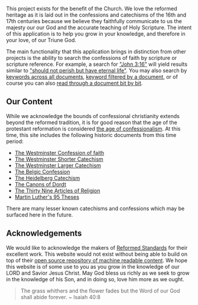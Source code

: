 This project exists for the benefit of the Church. We love the reformed heritage as it is laid out in the confessions and catechisms of the 16th and 17th centuries because we believe they faithfully communicate to us the majesty our our God and the accurate teaching of Holy Scripture. The intent of this application is to help you grow in your knowledge, and therefore in your love, of our Triune God.

The main functionality that this application brings in distinction from other projects is the ability to search the confessions of faith by scripture or scripture reference. For example, a search for ["John 3:16"](https://confessionalchristianity.com/?search=John+3%3A16) will yield results similar to ["should not perish but have eternal life"](https://confessionalchristianity.com/?search=should+not+perish+but+have+eternal+life). You may also search by [keywords across all documents](https://confessionalchristianity.com/?search=baptism), [keyword filtered by a document](https://confessionalchristianity.com/?search=document:WCF%20baptism), or of course you can also [read through a document bit by bit](https://confessionalchristianity.com/?search=document:WCF%20chapter:3).

## Our Content
While we acknowledge the bounds of confessional christianity extends beyond the reformed tradition, it is for good reason that the age of the protestant reformation is considered [the age of confessionalism](https://www.britannica.com/place/Germany/The-confessional-age-1555-1648). At this time, this site includes the following historic documents from this time period:

- [The Westminster Confession of faith](https://confessionalchristianity.com/?search=document:WCF)
- [The Westminster Shorter Catechism](https://confessionalchristianity.com/?search=document:WSC)
- [The Westminster Larger Catechism](https://confessionalchristianity.com/?search=document:WLC)
- [The Belgic Confession](https://confessionalchristianity.com/?search=document:BC)
- [The Heidelberg Catechism](https://confessionalchristianity.com/?search=document:HC)
- [The Canons of Dordt](https://confessionalchristianity.com/?search=document:COD)
- [The Thirty Nine Articles of Religion](https://confessionalchristianity.com/?search=document:TAR)
- [Martin Luther's 95 Theses](https://confessionalchristianity.com/?search=document:ML9T)

There are many lesser known catechisms and confessions which may be surfaced here in the future.

## Acknowledgements
We would like to acknowledge the makers of [Reformed Standards](https://reformedstandards.com/) for their excellent work. This website would not exist without being able to build on top of their [open source repository of machine readable content](https://github.com/reformed-standards/compendium). We hope this website is of some use to you as you grow in the knowledge of our LORD and Savior Jesus Christ. May God bless us richly as we seek to grow in the knowledge of his Son, and in doing so, love him more as we ought.

> The grass whithers and the flower fades but the Word of our God shall abide forever.
~ Isaiah 40:8